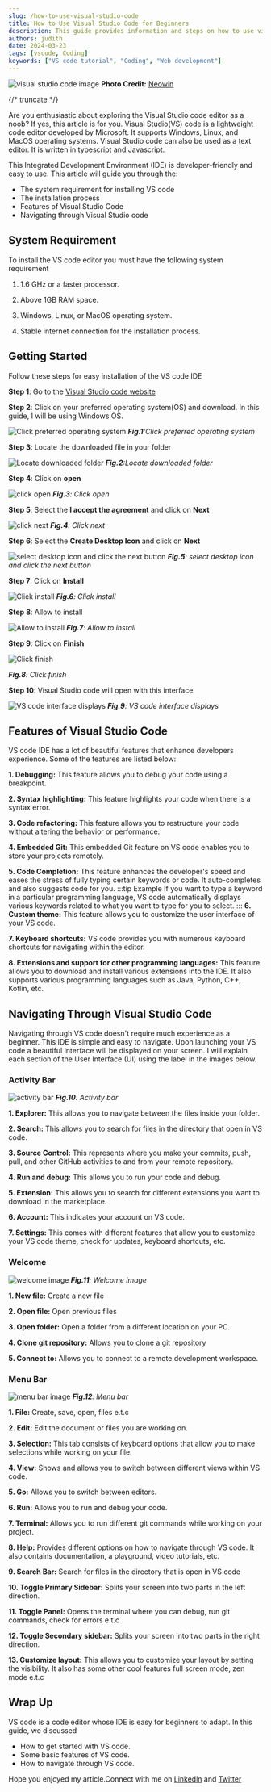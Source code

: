 ```yaml
---
slug: /how-to-use-visual-studio-code
title: How to Use Visual Studio Code for Beginners
description: This guide provides information and steps on how to use visual studio code for beginners, its features and navigating through it
authors: judith
date: 2024-03-23
tags: [vscode, Coding]
keywords: ["VS code tutorial", "Coding", "Web development"]
---
```


![visual studio code image](./img/neowin.jpg)
**Photo Credit:** [Neowin](https://www.neowin.net/news/microsoft-releases-developer-news-extension-for-visual-studio-after-complaints-from-users/)

{/* truncate */}

Are you enthusiastic about exploring the Visual Studio code editor as a noob? If yes, this article is for you.
Visual Studio(VS) code is a lightweight code editor developed by Microsoft. It supports Windows, Linux, and MacOS operating systems.
Visual Studio code can also be used as a text editor. It is written in typescript and Javascript.

This Integrated Development Environment (IDE) is developer-friendly and easy to use. This article will guide you through the:

- The system requirement for installing VS code
- The installation process
- Features of Visual Studio Code
- Navigating through Visual Studio code

## System Requirement
To install the VS code editor you must have the following system requirement

1. 1.6 GHz or a faster processor.

2. Above 1GB RAM space.

3. Windows, Linux, or MacOS operating system.

4. Stable internet connection for the installation process.

## Getting Started
Follow these steps for easy installation of the VS code IDE

**Step 1**: Go to the [Visual Studio code website](https://code.visualstudio.com/download)

**Step 2**: Click on your preferred operating system(OS) and download. In this guide, I will be using Windows OS.

![Click preferred operating system](./img/vscode.png)
_**Fig.1**:Click preferred operating system_


**Step 3**: Locate the downloaded file in your folder

![Locate downloaded folder](./img/download-folder.png)
_**Fig.2**:Locate downloaded folder_ 

**Step 4**: Click on **open**

![click open](./img/click-open.png)
_**Fig.3**: Click open_

**Step 5**: Select the **I accept the agreement** and click on **Next**

![click next](./img/click-next.png)
_**Fig.4**: Click next_

**Step 6**: Select the **Create Desktop Icon** and click on **Next**

![select desktop icon and click the next button](./img/desktop-icon.png)
_**Fig.5**: select desktop icon and click the next button_

**Step 7**: Click on **Install**

![Click install](./img/click-install.png)
_**Fig.6**: Click install_

**Step 8**: Allow to install

![Allow to install](./img/allow-install.png)
_**Fig.7**: Allow to install_

**Step 9**: Click on **Finish**

![Click finish](./img/finish.png)

_**Fig.8**: Click finish_

**Step 10**: Visual Studio code will open with this interface  

![VS code interface displays](./img/VsCode-interface.png)
_**Fig.9**: VS code interface displays_

## Features of Visual Studio Code

VS code IDE has a lot of beautiful features that enhance developers experience. Some of the features are listed below:

**1. Debugging:** This feature allows you to debug your code using a breakpoint.

**2. Syntax highlighting:** This feature highlights your code when there is a syntax error.

**3. Code refactoring:** This feature allows you to restructure your code without altering the behavior or performance. 

**4. Embedded Git:** This embedded Git feature on VS code enables you to store your projects remotely.

**5. Code Completion:** This feature enhances the developer's speed and eases the stress of fully typing certain keywords or code. It auto-completes and also suggests code for you. 
:::tip Example
If you want to type a keyword   in a particular programming language, VS code automatically displays various keywords related to what you want to type for you to select.
:::
**6. Custom theme:** This feature allows you to customize the user interface of your VS code.

**7. Keyboard shortcuts:** VS code provides you with numerous keyboard shortcuts for navigating within the editor.

**8. Extensions and support for other programming languages:** This feature allows you to download and install various extensions into the IDE. It also supports various programming languages such as Java, Python, C++, Kotlin, etc.


## Navigating Through Visual Studio Code

Navigating through VS code doesn't require much experience as a beginner. This IDE is simple and easy to navigate. Upon launching your VS code a beautiful interface will be displayed on your screen.
I will explain each section of the User Interface (UI) using the label in the images below.

### Activity Bar

![activity bar](./img/annotely_image.png)
_**Fig.10**: Activity bar_

**1. Explorer:** This allows you to navigate between the files inside your folder.

**2. Search:** This allows you to search for files in the directory that open in VS code.

**3. Source Control:** This represents where you make your commits, push, pull, and other GitHub activities to and from your remote repository.

**4. Run and debug:** This allows you to run your code and debug.

**5. Extension:** This allows you to search for different extensions you want to download in the marketplace.

**6. Account:** This indicates your account on VS code.

**7. Settings:** This comes with different features that allow you to customize your VS code theme, check for updates, keyboard shortcuts, etc.


### Welcome

![welcome image](./img/welcome.png)
_**Fig.11**: Welcome image_

**1. New file:** Create a new file

**2. Open file:** Open previous files

**3. Open folder:** Open a folder from a different location on your PC.

**4. Clone git repository:** Allows you to clone a git repository

**5. Connect to:** Allows you to connect to a remote development workspace.

### Menu Bar

![menu bar image](./img/menubar.png)
_**Fig.12**: Menu bar_

**1. File:** Create, save, open, files e.t.c

**2. Edit:** Edit the document or files you are working on.

**3. Selection:** This tab consists of keyboard options that allow you to make selections while working on your file.

**4. View:** Shows and allows you to switch between different views within VS code.

**5. Go:** Allows you to switch between editors.

**6. Run:** Allows you to run and debug your code.

**7. Terminal:** Allows you to run different git commands while working on your project.

**8. Help:** Provides different options on how to navigate through VS code. It also contains documentation, a playground, video tutorials, etc.

**9. Search Bar:** Search for files in the directory that is open in VS code

**10. Toggle Primary Sidebar:** Splits your screen into two parts in the left direction.

**11. Toggle Panel:** Opens the terminal where you can debug, run git commands, check for errors e.t.c

**12. Toggle Secondary sidebar:** Splits your screen into two parts in the right direction.


**13. Customize layout:** This allows you to customize your layout by setting the visibility. It also has some other cool features full screen mode, zen mode e.t.c

## Wrap Up

VS code is a code editor whose IDE is easy for beginners to adapt. In this guide, we discussed

- How to get started with VS code.
- Some basic features of VS code.
- How to navigate through VS code.

Hope you enjoyed my article.Connect with me on [Linkedln](https://www.linkedin.com/in/etugbo-judith-984545236) and [Twitter](https://x.com/judith_etugbo?t=eqQWuj8uDTQMtF5L1UPOVA&s=09)
